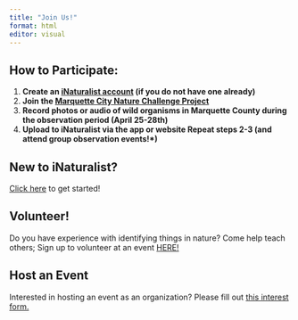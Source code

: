 ```yaml
---
title: "Join Us!"
format: html
editor: visual
---
```


## How to Participate:

1.  **Create an [iNaturalist account](https://www.inaturalist.org/signup) (if you do not have one already)**
2.  **Join the [Marquette City Nature Challenge Project](https://www.inaturalist.org/projects/city-nature-challenge-2025-marquette-mi)**
3.  **Record photos or audio of wild organisms in Marquette County during the observation period (April 25-28th)**
4.  **Upload to iNaturalist via the app or website Repeat steps 2-3 (and attend group observation events!\*)**

## New to iNaturalist?

[Click here](https://inaturalist.freshdesk.com/en/support/solutions/folders/151000552105) to get started!

## Volunteer!

Do you have experience with identifying things in nature? Come help teach others; Sign up to volunteer at an event [HERE!](https://forms.gle/MA3gvFaPDroDoiym8)

## Host an Event

Interested in hosting an event as an organization? Please fill out [this interest form.](https://forms.gle/sXq5jo75zScPejhm9)
